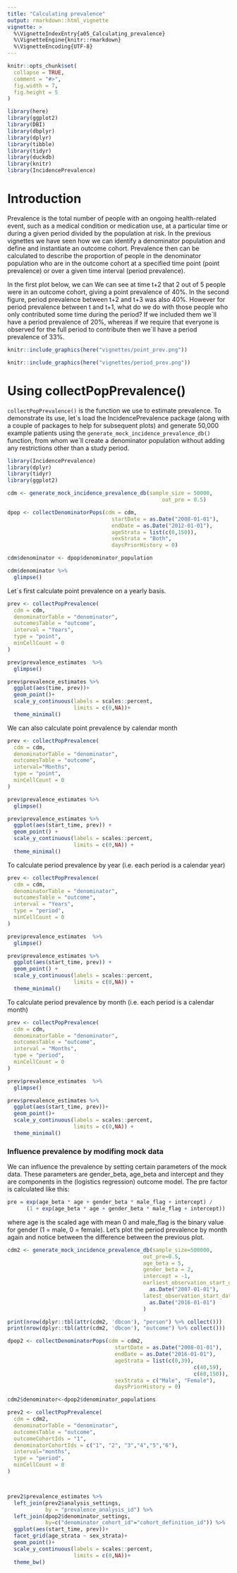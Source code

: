 ```yaml
---
title: "Calculating prevalence"
output: rmarkdown::html_vignette
vignette: >
  %\VignetteIndexEntry{a05_Calculating_prevalence}
  %\VignetteEngine{knitr::rmarkdown}
  %\VignetteEncoding{UTF-8}
---
```


```r
knitr::opts_chunk$set(
  collapse = TRUE,
  comment = "#>",
  fig.width = 7, 
  fig.height = 5
)
```

```r
library(here)
library(ggplot2)
library(DBI)
library(dbplyr)
library(dplyr)
library(tibble)
library(tidyr)
library(duckdb)
library(knitr)
library(IncidencePrevalence)
```

# Introduction
Prevalence is the total number of people with an ongoing health-related event, such as a medical condition or medication use, at a particular time or during a given period divided by the population at risk. In the previous vignettes we have seen how we can identify a denominator population and define and instantiate an outcome cohort. Prevalence then can be calculated to describe the proportion of people in the denominator population who are in the outcome cohort at a specified time point (point prevalence) or over a given time interval (period prevalence).

In the first plot below, we can We can see at time t+2 that 2 out of 5 people were in an outcome cohort, giving a point prevalence of 40%. In the second figure, period prevalence between t+2 and t+3 was also 40%. However for period prevalence between t and t+1, what do we do with those people who only contributed some time during the period? If we included them we´ll have a period prevalence of 20%, whereas if we require that everyone is observed for the full period to contribute then we´ll have a period prevalence of 33%.  

```r
knitr::include_graphics(here("vignettes/point_prev.png"))
```

```r
knitr::include_graphics(here("vignettes/period_prev.png"))
```

# Using collectPopPrevalence()
`collectPopPrevalence()` is the function we use to estimate prevalence. To demonstrate its use, let´s load the IncidencePrevalence package (along with a couple of packages to help for subsequent plots) and generate 50,000 example patients using the `generate_mock_incidence_prevalence_db()` function, from whom we´ll create a denominator population without adding any restrictions other than a study period.

```r
library(IncidencePrevalence)
library(dplyr)
library(tidyr)
library(ggplot2)

cdm <- generate_mock_incidence_prevalence_db(sample_size = 50000,
                                                 out_pre = 0.5)

dpop <- collectDenominatorPops(cdm = cdm,
                                 startDate = as.Date("2008-01-01"),
                                 endDate = as.Date("2012-01-01"),
                                 ageStrata = list(c(0,150)),
                                 sexStrata = "Both",
                                 daysPriorHistory = 0)

cdm$denominator <- dpop$denominator_population

cdm$denominator %>%  
  glimpse()
```

Let´s first calculate point prevalence on a yearly basis.
```r
prev <- collectPopPrevalence( 
  cdm = cdm,
  denominatorTable = "denominator",
  outcomesTable = "outcome",
  interval = "Years",
  type = "point",
  minCellCount = 0
)

prev$prevalence_estimates  %>%  
  glimpse()

prev$prevalence_estimates %>% 
  ggplot(aes(time, prev))+
  geom_point()+
  scale_y_continuous(labels = scales::percent,
                     limits = c(0,NA))+
  theme_minimal()

```

We can also calculate point prevalence by calendar month
```r
prev <- collectPopPrevalence(
  cdm = cdm,
  denominatorTable = "denominator",
  outcomesTable = "outcome",
  interval="Months",
  type = "point",
  minCellCount = 0
)

prev$prevalence_estimates %>%  
  glimpse()

prev$prevalence_estimates %>% 
  ggplot(aes(start_time, prev)) +
  geom_point() +
  scale_y_continuous(labels = scales::percent,
                     limits = c(0,NA)) +
  theme_minimal()

```

To calculate period prevalence by year (i.e. each period is a calendar year)
```r
prev <- collectPopPrevalence( 
  cdm = cdm,
  denominatorTable = "denominator",
  outcomesTable = "outcome",
  interval = "Years",
  type = "period",
  minCellCount = 0
)

prev$prevalence_estimates  %>%  
  glimpse()

prev$prevalence_estimates %>% 
  ggplot(aes(start_time, prev)) +
  geom_point() +
  scale_y_continuous(labels = scales::percent,
                     limits = c(0,NA)) +
  theme_minimal()

```


To calculate period prevalence by month (i.e. each period is a calendar month)
```r
prev <- collectPopPrevalence( 
  cdm = cdm,
  denominatorTable = "denominator",
  outcomesTable = "outcome",
  interval = "Months",
  type = "period",
  minCellCount = 0
)

prev$prevalence_estimates  %>%  
  glimpse()

prev$prevalence_estimates %>% 
  ggplot(aes(start_time, prev))+
  geom_point()+
  scale_y_continuous(labels = scales::percent,
                     limits = c(0,NA)) +
  theme_minimal()

```

### Influence prevalence by modifing mock data
We can influence the prevalence by setting certain parameters of the mock data. These parameters are gender_beta, age_beta and intercept and they are components in the (logistics regression) outcome model. The pre factor is calculated like this:

```r
pre = exp(age_beta * age + gender_beta * male_flag + intercept) / 
      (1 + exp(age_beta * age + gender_beta * male_flag + intercept))
```
where age is the scaled age with mean 0 and male_flag is the binary value for gender (1 = male, 0 = female).
Let's plot the period prevalence by month again and notice between the difference between the previous plot.

```r
cdm2 <- generate_mock_incidence_prevalence_db(sample_size=500000,
                                           out_pre=0.5,
                                           age_beta = 5,
                                           gender_beta = 2,
                                           intercept = -1,
                                           earliest_observation_start_date=
                                             as.Date("2007-01-01"),
                                           latest_observation_start_date=
                                             as.Date("2016-01-01")
                                           )

print(nrow(dplyr::tbl(attr(cdm2, 'dbcon'), "person") %>% collect()))
print(nrow(dplyr::tbl(attr(cdm2, 'dbcon'), "outcome") %>% collect()))

dpop2 <- collectDenominatorPops(cdm = cdm2,
                                  startDate = as.Date("2008-01-01"),
                                  endDate = as.Date("2016-01-01"),
                                  ageStrata = list(c(0,39),
                                                           c(40,59),
                                                           c(60,150)),
                                  sexStrata = c("Male", "Female"),
                                  daysPriorHistory = 0)

cdm2$denominator<-dpop2$denominator_populations

prev2 <- collectPopPrevalence(    
  cdm = cdm2,
  denominatorTable = "denominator",
  outcomesTable = "outcome",
  outcomeCohortIds = "1",
  denominatorCohortIds = c("1", "2", "3","4","5","6"),
  interval="months",
  type = "period",
  minCellCount = 0
)



prev2$prevalence_estimates %>% 
  left_join(prev2$analysis_settings,
            by = "prevalence_analysis_id") %>% 
  left_join(dpop2$denominator_settings,
            by=c("denominator_cohort_id"="cohort_definition_id")) %>% 
  ggplot(aes(start_time, prev))+
  facet_grid(age_strata ~ sex_strata)+
  geom_point()+
  scale_y_continuous(labels = scales::percent,
                     limits = c(0,NA))+
  theme_bw()
```
